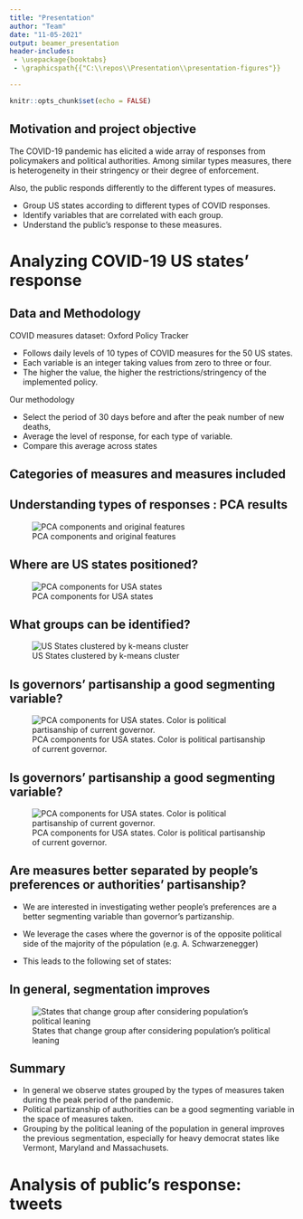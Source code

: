 ```yaml
---
title: "Presentation"
author: "Team"
date: "11-05-2021"
output: beamer_presentation
header-includes:
 - \usepackage{booktabs}
 - \graphicspath{{"C:\\repos\\Presentation\\presentation-figures"}}

---
```


```r
knitr::opts_chunk$set(echo = FALSE)

```

## Motivation and project objective

The COVID-19 pandemic has elicited a wide array of responses from policymakers and political authorities. 
Among similar types measures, there is heterogeneity in their stringency or their degree of enforcement. 

Also, the public responds differently to the different types of measures. 

 \textbf{Objectives of this project}
 
- Group US states according to different types of COVID responses. 
- Identify variables that are correlated with each group.  
- Understand the public's response to these measures. 

# Analyzing COVID-19 US states' response

## Data and Methodology
COVID measures dataset: Oxford Policy Tracker

- Follows daily levels of 10 types of COVID measures for the 50 US states. 
- Each variable is an integer taking values from  zero to three or four.
- The higher the value, the higher the restrictions/stringency of the implemented policy. 

Our methodology

- Select the period of 30 days before and after the peak number of new deaths,
- Average the level of response, for each type of variable.
- Compare this average across states

## Categories of measures and measures included

\begin{table}[]
\centering
\caption{Categories and Variable types}
\resizebox{\textwidth}{!}{
\begin{tabular}{|c|c|c|}
\hline
Containment & Health & Economic\\
\hline
\hline
School Closings & Public info campaigns & Income Support\\
Workplace closing & Testing Policy & Debt relief\\
Cancel public events & Contact Tracing & Fiscal Measures\\
Restrictions on gatherings & Emergency investment & International Support\\
Close public transport & Investment in vaccines &\\
Stay at home requirements & Facial coverings & \\
Restrictions on internal movement & Vaccination policy &  \\
International travel controls & Protection of elderly people & \\
\hline
\end{tabular}
}
\end{table}


## Understanding types of responses : PCA results
\centering
![PCA components and original features](./presentation-figures/dimension_space.png){scale=83%}

## Where are US states positioned?

\centering
![PCA components for USA states](./presentation-figures/dimension_space_states.png){scale=83%}

## What groups can be identified?
![US States clustered by k-means cluster](./presentation-figures/clusters.png){scale=83%}



## Is governors' partisanship a good segmenting variable?
\centering
![PCA components for USA states. Color is political partisanship of current governor.](./presentation-figures/plot_partisan_governors_varnames.png){scale=83%}

## Is governors' partisanship a good segmenting variable?
\centering
![PCA components for USA states. Color is political partisanship of current governor.](./presentation-figures/plot_partisan_governors_novarnames.png){scale=83%}

## Are measures better separated by people's preferences or authorities' partisanship?


- We are interested in investigating wether people's preferences are a better segmenting variable than governor's partizanship.
- We leverage the cases where the governor is of the opposite political side of the majority of the pópulation (e.g. A. Schwarzenegger)

- This leads to the following set of states: 

\begin{table}
\resizebox{\textwidth}{!}{
\begin{tabular}{cccc}
\toprule
State & Party & Republican Advantage in Population & Leaning\\
\midrule
Florida & republican & -5.38 & democrat\\
Kansas & democrat & 9.36 & republican\\
Maine & democrat & 9.14 & republican\\
Maryland & republican & -22.24 & democrat\\
Massachusetts & republican & -10.87 & democrat\\
Oklahoma & republican & -5.25 & democrat\\
Vermont & republican & -10.29 & democrat\\
\bottomrule
\end{tabular}
}
\end{table}


## In general, segmentation improves
\centering
![States that change group after considering population's political leaning](./presentation-figures/plot_partisan_leanings.png){scale=83%}

## Summary

- In general we observe states grouped by the types of measures taken during the peak period of the pandemic. 
- Political partizanship of authorities can be a good segmenting variable in the space of measures taken. 
- Grouping by the political leaning of the population in general improves the previous segmentation, especially for heavy democrat states like Vermont, Maryland and Massachusets. 

# Analysis of public's response: tweets